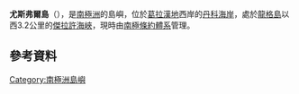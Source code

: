 {{Coord|64|43|S|62|52|W||display=title}}

'''尤斯弗爾島'''（{{lang-en|Useful Island}}），是[[南極洲|南極洲]]的島嶼，位於[[葛拉漢地|葛拉漢地]]西岸的[[丹科海岸|丹科海岸]]，處於[[龍格島|龍格島]]以西3.2公里的[[傑拉許海峽|傑拉許海峽]]，現時由[[南極條約體系|南極條約體系]]管理。

==參考資料==
{{usgs-gazetteer}}

{{DEFAULTSORT:Useful Island}}
[[Category:南極洲島嶼|Category:南極洲島嶼]]


{{DancoCoast-geo-stub}}
